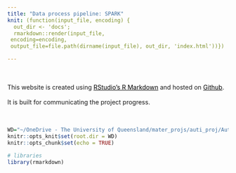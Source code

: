 ```yaml
---
title: "Data process pipeline: SPARK"
knit: (function(input_file, encoding) {
  out_dir <- 'docs';
  rmarkdown::render(input_file,
 encoding=encoding,
 output_file=file.path(dirname(input_file), out_dir, 'index.html'))})

---
```


<style>
a:link {
    color: black;
}
a:visited {
    color: black;
}
 a:hover {
    color: black;
}
</style>

<style type="text/css">
  .list-group-item.active, .list-group-item.active:focus, .list-group-item.active:hover {
    z-index: 2;
    color: #000000;
    background-color: #FFFFFF;
    border-color: #000000;
}
</style>

<style type="text/css">
h1.title {
  font-size: 28px;
}
</style>

<br>
<br>
This website is created using [RStudio's R Markdown](http://rmarkdown.rstudio.com/) and hosted on [Github](http://github.com). 
<br><br>
It is built for communicating the project progress.
<br><br><br>


```r
WD="~/OneDrive - The University of Queensland/mater_projs/auti_proj/AutismSpeaks_SPARK/"
knitr::opts_knit$set(root.dir = WD)
knitr::opts_chunk$set(echo = TRUE)

# libraries 
library(rmarkdown)
```


